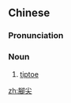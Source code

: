 {{also|脚尖}}
==Chinese==
{{zh-forms|s=脚尖}}

===Pronunciation===
{{zh-pron
|m=jiǎojiān,er=y
|c=goek3 zim1
|mn=kha-chiam
|cat=n
}}

===Noun===
{{zh-noun}}

# [[tiptoe]]
#: {{zh-x|踮 起 腳尖|to stand on one's '''tiptoes'''}}

[[zh:腳尖]]